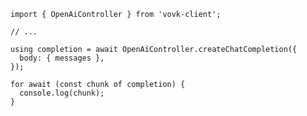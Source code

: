 ```tsx
import { OpenAiController } from 'vovk-client';

// ...

using completion = await OpenAiController.createChatCompletion({
  body: { messages },
});

for await (const chunk of completion) {
  console.log(chunk);
}
```
